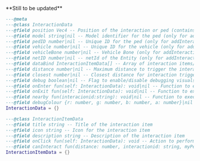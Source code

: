
<Callout type="error" emoji="⚠️">
  **Still to be updated**
</Callout>


```lua copy
---@meta
---@class InteractionData
---@field position Vec4 -- Position of the interaction or ped (contains x, y, z, and rotation)
---@field model string|nil -- Model identifier for the ped (only for addInteractionPed)
---@field pedID number|nil -- Unique ID for the ped (only for addInteractionPed)
---@field vehicle number|nil -- Unique ID for the vehicle (only for addInteractionVehicle)
---@field vehicleBone number|nil -- Vehicle Bone (only for addInteractionVehicle)
---@field netID number|nil -- netId of the Entity (only for addInteractionEntity)
---@field dataBind InteractionItemData[] -- Array of interaction items/actions available for the interaction
---@field distance number|nil -- Maximum distance to trigger the interaction (default: 10)
---@field closest number|nil -- Closest distance for interaction trigger (default: 5)
---@field debug boolean|nil -- Flag to enable/disable debugging visuals
---@field onEnter fun(self: InteractionData): void|nil -- Function to execute when the player enters the interaction area
---@field onExit fun(self: InteractionData): void|nil -- Function to execute when the player exits the interaction area
---@field nearby fun(interacionid:string): void|nil -- Function to execute when the player is near the interaction
---@field debugColour {r: number, g: number, b: number, a: number}|nil -- Colour for debugging the interaction (RGBA format)
InteractionData = {}

---@class InteractionItemData
---@field title string -- Title of the interaction item
---@field icon string -- Icon for the interaction item
---@field description string -- Description of the interaction item
---@field onClick fun(self: InteractionData): void -- Action to perform when the interaction item is clicked
---@field canInteract fun(distance: number, interactionid: string, myPed: number): boolean -- Condition to check if interaction with this item can happen
InteractionItemData = {}
```
